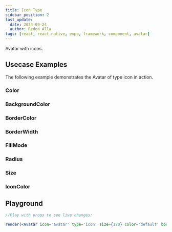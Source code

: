 ```yaml
---
title: Icon Type
sidebar_position: 2
last_update:
  date: 2024-09-24
  author: Redon Alla
tags: [react, react-native, expo, framework, component, avatar]
---
```




Avatar with icons.


## Usecase Examples

The following example demonstrates the Avatar of type icon in action.

### Color

<ExampleWramper codeExample={IconTypeMdx}>
<IconType />
</ExampleWramper>

### BackgroundColor

<ExampleWramper codeExample={BackgroundColorMdx}>
<BackgroundColor />
</ExampleWramper>

### BorderColor

<ExampleWramper codeExample={BorderColorMdx}>
<BorderColor />
</ExampleWramper>

### BorderWidth

<ExampleWramper codeExample={BorderWidthMdx}>
<BorderWidth />
</ExampleWramper>

### FillMode

<ExampleWramper codeExample={FillModeMdx}>
<FillMode />
</ExampleWramper>

### Radius

<ExampleWramper codeExample={RadiusMdx}>
<Radius />
</ExampleWramper>

### Size

<ExampleWramper codeExample={SizeMdx}>
<Size />
</ExampleWramper>


### IconColor

<ExampleWramper codeExample={IconColorMdx}>
<IconColor />
</ExampleWramper>

## Playground

```jsx live noInline
//Play with props to see live changes;

render(<Avatar icon='avatar' type='icon' size={120} color='default' borderWidth='thin' fillMode='ghost' backgroundColor='#ed143d24' borderColor='crimson' />);
```